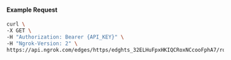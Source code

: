 
#### Example Request

```bash
curl \
-X GET \
-H "Authorization: Bearer {API_KEY}" \
-H "Ngrok-Version: 2" \
https://api.ngrok.com/edges/https/edghts_32ELHuFpxHKIQCRoxNCcooFphA7/routes/edghtsrt_32ELHvfEOBzxbh18JP17jIf3pwt/request_headers
```
